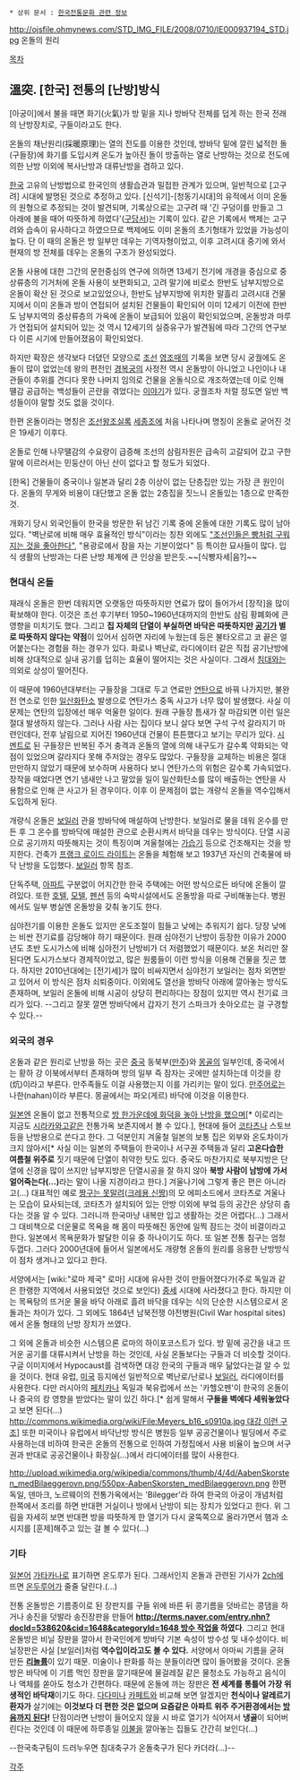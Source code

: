  * 상위 문서 : [[한국전통문화 관련 정보]]

http://ojsfile.ohmynews.com/STD_IMG_FILE/2008/0710/IE000937194_STD.jpg
온돌의 원리

[[목차]]

== 溫突. [한국] 전통의 [난방]방식 ==
[아궁이]에서 불을 때면 화기(火氣)가 방 밑을 지나 방바닥 전체를 덥게 하는 한국 전래의 난방장치로, 구들이라고도 한다.

온돌의 채난원리(採暖原理)는 열의 전도를 이용한 것인데, 방바닥 밑에 깔린 넓적한 돌(구들장)에 화기를 도입시켜 온도가 높아진 돌이 방출하는 열로 난방하는 것으로 전도에 의한 난방 이외에 복사난방과 대류난방을 겸하고 있다. 

[[한국]] 고유의 난방법으로 한국인의 생활습관과 밀접한 관계가 있으며, 일반적으로 [고구려] 시대에 발명된 것으로 추정하고 있다. [신석기]-[청동기시대]의 유적에서 이미 온돌의 원형으로 추정되는 것이 발견되며, 기록상으로는 고구려 때 '긴 구덩이를 만들고 그 아래에 불을 때어 따뜻하게 하였다'([[구당서]])는 기록이 있다. 같은 기록에서 백제는 고구려와 습속이 유사하다고 하였으므로 백제에도 이미 온돌의 초기형태가 있었을 가능성이 높다. 단 이 때의 온돌은 방 일부만 데우는 기역자형이었고, 이후 고려시대 중기에 와서 현재의 방 전체를 데우는 온돌의 구조가 완성되었다.

온돌 사용에 대한 그간의 문헌중심의 연구에 의하면 13세기 전기에 개경을 중심으로 중상류층의 기거처에 온돌 사용이 보편화되고, 고려 말기에 비로소 한반도 남부지방으로 온돌이 확산 된 것으로 보고있었으나, 한반도 남부지방에 위치한 말흘리 고려시대 건물지에서 이미 온돌과 방이 연접되어 설치된 건물들이 확인되어 이미 12세기 이전에 한반도 남부지역의 중상류층의 가옥에 온돌이 보급되어 있음이 확인되었으며, 온돌방과 마루가 연접되어 설치되어 있는 것 역시 12세기의 실증유구가 발견됨에 따라 그간의 연구보다 이른 시기에 만들어졌음이 확인되었다.

하지만 확장은 생각보다 더뎠던 모양으로 [[조선]] [[영조]]때의 기록을 보면 당시 궁궐에도 온돌이 많이 없었는데 왕의 편전인 [[경복궁]]의 사정전 역시 온돌방이 아니었고 나인이나 내관들이 추위를 견디다 못한 나머지 임의로 건물을 온돌식으로 개조하였는데 이로 인해 떌감 공급하는 백성들이 곤란을 겪었다는 [http://news.naver.com/main/read.nhn?mode=LSD&mid=sec&sid1=001&oid=437&aid=0000023099 이야기]가 있다. 궁궐조차 저럴 정도면 일반 백성들이야 말할 것도 없을 것이다.

한편 온돌이라는 명칭은 [[조선왕조실록]] [[세종]]조에 처음 나타나며  명칭이 온돌로 굳어진 것은 19세기 이후다. 

온돌로 인해 나무땔감의 수요량이 급증해 조선의 삼림자원은 급속히 고갈되어 갔고 구한말에 이르러서는 민둥산이 아닌 산이 없다고 할 정도가 되었다.

[한옥] 건물들이 중국이나 일본과 달리 2층 이상이 없는 단층집만 있는 가장 큰 원인이다. 온돌의 무게와 비용이 대단했고 온돌 없는 2층집을 짓느니 온돌있는 1층으로 만족한 것.

개화기 당시 외국인들이 한국을 방문한 뒤 남긴 기록 중에 온돌에 대한 기록도 많이 남아 있다. "벽난로에 비해 매우 효율적인 방식"이라는 칭찬 외에도 [http://bbs2.ruliweb.daum.net/gaia/do/ruliweb/default/read?articleId=22525011&bbsId=G005&itemId=143 "조선인들은 빵처럼 구워지는 것을 좋아한다"], "용광로에서 잠을 자는 기분이었다" 등 특이한 묘사들이 많다. 입식 생활의 난방과는 다른 난방 체계에 큰 인상을 받은듯.~~[식빵자세|음?]~~
=== 현대식 온돌 ===
재래식 온돌은 한번 데워지면 오랫동안 따뜻하지만 연료가 많이 들어가서 [장작]을 많이 확보해야 한다. 이것은 조선 후기부터 1950~1960년대까지의 한반도 삼림 황폐화에 큰 영향을 미치기도 했다. 그리고 '''집 자체의 단열이 부실하면 바닥은 따뜻하지만 [[공기]]가 별로 따뜻하지 않다는 약점'''이 있어서 심하면 자리에 누웠는데 등은 불타오르고 코 끝은 얼어붙는다는 경험을 하는 경우가 있다. 화로나 벽난로, 라디에이터 같은 직접 공기난방에 비해 상대적으로 실내 공기를 덥히는 효율이 떨어지는 것은 사실이다. 그래서 [[침대]]와는 의외로 상성이 떨어진다.

이 때문에 1960년대부터는 구들장을 그대로 두고 연료만 [[연탄]]으로 바꿔 나가지만, 불완전 연소로 인한 [[일산화탄소]] 발생으로 연탄가스 중독 사고가 너무 많이 발생했다. 사실 이 문제는 연탄의 입장에선 매우 억울한 일이다. 원래 구들장 틈새가 잘 마감되면 이런 일은 절대 발생하지 않는다. 그러나 사람 사는 집이다 보니 살다 보면 구석 구석 갈라지기 마련인데다, 전후 날림으로 지어진 1960년대 건물이 튼튼했다고 보기는 무리가 있다. [[시멘트]]로 된 구들장은 반복된 주거 충격과 온돌의 열에 의해 내구도가 갈수록 약화되는 약점이 있었으며 갈라지다 못해 주저앉는 경우도 많았다. 구들장을 교체하는 비용은 절대 만만하지 않았기 때문에 보수하며 사용하다 보니 연탄가스의 위험은 갈수록 가속되었다. 장작을 때었다면 연기 냄새만 나고 말았을 일이 일산화탄소를 많이 배출하는 연탄을 사용함으로 인해 큰 사고가 된 경우이다. 이후 이 문제점이 없는 개량식 온돌을 역수입해서 도입하게 된다.

개량식 온돌은 [[보일러]] 관을 방바닥에 매설하여 난방한다. 보일러로 물을 데워 온수를 만든 후 그 온수를 방바닥에 매설한 관으로 순환시켜서 바닥을 데우는 방식이다. 단열 시공으로 공기까지 따뜻해지는 것이 특징이며 겨울철에는 [[가습기]] 등으로 건조해지는 것을 방지한다. 건축가 [[프랭크 로이드 라이트]]는 온돌을 체험해 보고 1937년 자신의 건축물에 바닥 난방을 도입했다. [[보일러]] 항목 참조.

단독주택, [[아파트]] 구분없이 어지간한 한국 주택에는 어떤 방식으로든 바닥에 온돌이 깔려있다. 또한 [[호텔]], [[모텔]], [[펜션]] 등의 숙박시설에서도 온돌방을 따로 구비해놓는다. 병원에서도 일부 병실엔 온돌방을 갖춰 놓기도 한다.

심야전기를 이용한 온돌도 있지만 온도조절이 힘들고 낮에는 추워지기 쉽다. 당장 낮에는 비싼 전기료를 감당해야 하기 때문이다. 원래 심야전기 난방이 등장한 이유가 2000년도 초반 도시가스에 비해 심야전기 난방비가 더 저렴했었기 때문이다. 보온 처리만 잘 된다면 도시가스보다 경제적이었고, 많은 원룸들이 이런 방식을 이용해 건물을 짓곤 했다. 하지만 2010년대에는 [전기세]가 많이 비싸지면서 심야전기 보일러는 점차 외면받고 있어서 이 방식은 점차 쇠퇴중이다. 이외에도 열선을 방바닥 아래에 깔아놓는 방식도 존재하며, 보일러 온돌에 비해 시공이 상당히 편리하다는 장점이 있지만 역시 전기료 크리가 있다. --그리고 잘못 깔면 방바닥에서 갑자기 전기 스파크가 솟아오르는 걸 구경할 수 있다.--

=== 외국의 경우 ===
온돌과 같은 원리로 난방을 하는 곳은 [[중국]] 동북부([[만주]])와 [[몽골]]의 일부인데, 중국에서는 황하 강 이북에서부터 존재하며 방의 일부 즉 잠자는 곳에만 설치하는데 이것을 캉(炕)이라고 부른다. 만주족들도 이걸 사용했는지 이를 가리키는 말이 있다. [[만주어]]로는 나한(nahan)이라 부른다. 몽골에서는 파오(게르) 바닥에 이것을 이용한다. 

[[일본]]엔 온돌이 없고 전통적으로 [[이로리|방 한가운데에 화덕을 놓아 난방을 했으며]][* 이로리는 지금도 [[시라카와고]]같은 전통가옥 보존지에서 볼 수 있다.], 현대에 들어 [[코타츠]]나 스토브 등을 난방용으로 쓴다고 한다. 그 덕분인지 겨울철 일본의 보통 집은 외부와 온도차이가 크지 않아서[* 사실 이는 일본의 주택들이 한국이나 서구권 주택들과 달리 '''고온다습한 여름철 위주로''' 짓기 때문에 단열이 취약한 탓도 있다. 중국도 마찬가지로 북부지방은 단열에 신경을 많이 쓰지만 남부지방은 단열시공을 잘 하지 않아 '''북방 사람이 남방에 가서 얼어죽는다(...)'''라는 말이 나올 지경이라고 한다.] 겨울나기에 그렇게 좋은 편은 아니라고(…) 대표적인 예로 [[짱구는 못말려]]([[크레용 신짱]])의 모 에피소드에서 코타츠로 겨울나는 모습이 묘사되는데, 코타츠가 설치되어 있는 안방 이외에 부엌 등의 공간은 상당히 춥다는 것을 알 수 있다. 그러니까 한국마냥 내복만 입고 생활하는 것은 어렵다(…) 그래서 그 대비책으로 더운물로 목욕을 해 몸이 따뜻해진 동안에 일찍 잠드는 것이 비결이라고 한다. 일본에서 목욕문화가 발달한 이유 중 하나이기도 하다. 또 일본 전통 침구는 엄청 두껍다. 그러다 2000년대에 들어서 일본에서도 개량형 온돌의 원리를 응용한 난방방식이 점차 생겨나고 있다고 한다.

서양에서는 [wiki:"로마 제국" 로마] 시대에 유사한 것이 만들어졌다가(주로 독일과 같은 한랭한 지역에서 사용되었던 것으로 보인다) [[중세]] 시대에 사라졌다고 한다. 하지만 이는 목욕탕의 뜨거운 물을 바닥 아래로 흘려 바닥을 데우는 식의 단순한 시스템으로서 온돌과는 차이가 있다. 그 외에도 1864년 남북전쟁 야전병원(Civil War hospital sites)에서 온돌 형태의 난방 장치가 쓰였다.

그 외에 온돌과 비슷한 시스템으론 로마의 하이포코스트가 있다. 방 밑에 공간을 내고 뜨거운 공기를 대류시켜서 난방을 하는 것인데, 사실 온돌보다는 구들과 더 비슷할 것이다. 구글 이미지에서 Hypocaust를 검색하면 대강 한국의 구들과 매우 닮았다는걸 알 수 있을 것이다. 현대 유럽, [[미국]] 등지에선 일반적으로 벽난로/난로나 [[보일러]], 라디에이터를 사용한다. 다만 러시아의 [[페치카]]나 독일과 북유럽에서 쓰는 '카헬오펜'이 한국의 온돌이나 중국의 캉 영향을 받았다는 말이 있긴 하다.[* 쉽게 말해서 '''구들을 벽에다 세워놓았다'''고 보면 된다(...) [[http://commons.wikimedia.org/wiki/File:Meyers_b16_s0910a.jpg 대강 이런 구조]]] 또한 미국이나 유럽에서 바닥난방 방식은 병원등 일부 공공건물이나 빌딩에서 주로 사용하는데 비하여 한국은 온돌의 전통으로 인하여 가정집에서 사용 비율이 높으며 서구권과 반대로 공공건물이나 화장실(...)에서 라디에이터를 많이 사용한다.

http://upload.wikimedia.org/wikipedia/commons/thumb/4/4d/AabenSkorsten_medBilaeggerovn.png/550px-AabenSkorsten_medBilaeggerovn.png 한편 독일, 덴마크, 노르웨이의 전통가옥에서는 'Bilegger'라 하여 한국의 아궁이 개념처럼 한쪽에서 조리를 하면 반대편 거실이나 방에서 난방이 되는 장치가 있었다고 한다. 위 그림을 자세히 보면 반대편 방을 따뜻하게 한 열기가 다시 굴뚝쪽으로 올라가면서 햄과 소시지를 [훈제]해주고 있는 걸 볼 수 있다(...)
=== 기타 ===
[[일본어]] [[가타카나]]로 표기하면 온도루가 된다. 그래서인지 온돌과 관련된 기사가 [[2ch]]에 뜨면 [[온두루어]]가 줄줄 달린다.(…)

전통 온돌방은 기름종이로 된 장판지를 구들 위에 바른 뒤 콩기름을 덧바르는 콩댐을 하거나 송진을 덧발라 송진장판을 만들어 '''[[http://terms.naver.com/entry.nhn?docId=538620&cid=1648&categoryId=1648 방수 작업]]을 하였다'''. 그리고 현대 온돌방은 비닐 장판을 깔아서 한국인에게 방바닥 기본 속성이 방수성 및 내수성이다. 비닐장판은 사실 [보일러]처럼 '''역수입이라고도 볼 수 있다.''' 서양에서 아마씨 기름을 굳혀 만든 '''[http://terms.naver.com/entry.nhn?docId=1089402&cid=40942&categoryId=31891 리놀륨]'''이 있기 때문. 미술이나 판화를 하는 분들이라면 많이 들어봤을 것이다. 온돌방은 바닥에 이 기름 먹인 장판을 깔기때문에 물걸레질 같은 물청소도 가능하고 음식이나 액체를 쏟아도 청소가 간편하다. 때문에 온돌에 까는 장판은  '''전 세계를 통틀어 가장 위생적인 바닥재'''이기도 하다. [[다다미]]나 [[카페트]]와 비교해 보면 알겠지만 '''천식이나 알레르기 환자가''' 살기에는 '''이것보다 더 편한 것은 없으며 요즘같은 아파트 위주 주거환경에서는 [[층간소음|방음까지 된다]]!''' 단점이라면 난방이 들어오지 않을 시 바로 열기가 식어져서 '''냉골'''이 되어버린다는 것인데 이 때문에 하루종일 [[이불]]을 깔아놓는 집들도 간간히 보인다(...)

--한국축구팀이 드러누우면 침대축구가 온돌축구가 된다 카더라(...)--

[[각주]]

